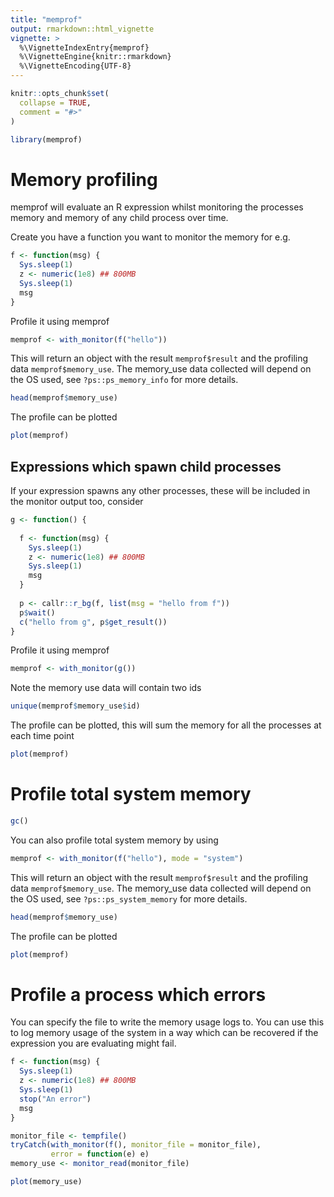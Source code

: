 ```yaml
---
title: "memprof"
output: rmarkdown::html_vignette
vignette: >
  %\VignetteIndexEntry{memprof}
  %\VignetteEngine{knitr::rmarkdown}
  %\VignetteEncoding{UTF-8}
---
```


```r
knitr::opts_chunk$set(
  collapse = TRUE,
  comment = "#>"
)
```

```r
library(memprof)
```

# Memory profiling

memprof will evaluate an R expression whilst monitoring the processes memory and memory of any child process over time.

Create you have a function you want to monitor the memory for e.g.
```r
f <- function(msg) {
  Sys.sleep(1)
  z <- numeric(1e8) ## 800MB
  Sys.sleep(1)
  msg
}
```

Profile it using memprof
```r
memprof <- with_monitor(f("hello"))
```

This will return an object with the result `memprof$result` and the profiling data `memprof$memory_use`. The memory_use data collected will depend on the OS used, see `?ps::ps_memory_info` for more details. 

```r
head(memprof$memory_use)
```

The profile can be plotted
```r
plot(memprof)
```

## Expressions which spawn child processes

If your expression spawns any other processes, these will be included in the monitor output too, consider

```r
g <- function() {
  
  f <- function(msg) {
    Sys.sleep(1)
    z <- numeric(1e8) ## 800MB
    Sys.sleep(1)
    msg
  }
  
  p <- callr::r_bg(f, list(msg = "hello from f"))
  p$wait()
  c("hello from g", p$get_result())
}
```

Profile it using memprof
```r
memprof <- with_monitor(g())
```

Note the memory use data will contain two ids

```r
unique(memprof$memory_use$id)
```

The profile can be plotted, this will sum the memory for all the processes at each time point
```r
plot(memprof)
```


# Profile total system memory

```r
gc()
```

You can also profile total system memory by using
```r
memprof <- with_monitor(f("hello"), mode = "system")
```

This will return an object with the result `memprof$result` and the profiling data `memprof$memory_use`. The memory_use data collected will depend on the OS used, see `?ps::ps_system_memory` for more details. 

```r
head(memprof$memory_use)
```

The profile can be plotted
```r
plot(memprof)
```

# Profile a process which errors

You can specify the file to write the memory usage logs to. You can use this to log memory usage of the system in a way which can be recovered if the expression you are evaluating might fail.

```r
f <- function(msg) {
  Sys.sleep(1)
  z <- numeric(1e8) ## 800MB
  Sys.sleep(1)
  stop("An error")
  msg
}

monitor_file <- tempfile()
tryCatch(with_monitor(f(), monitor_file = monitor_file),
         error = function(e) e)
memory_use <- monitor_read(monitor_file)

plot(memory_use)
```

